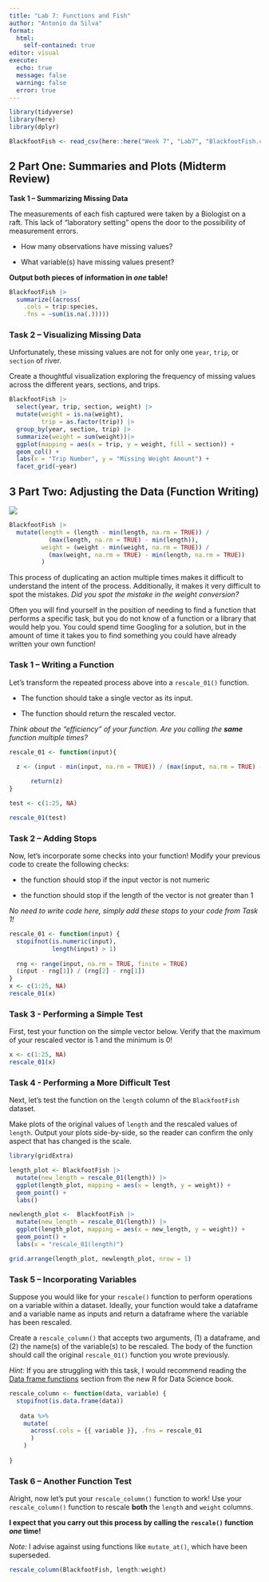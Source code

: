 ---
title: "Lab 7: Functions and Fish"
author: "Antonio da Silva"
format: 
  html:
    self-contained: true
editor: visual
execute: 
  echo: true
  message: false
  warning: false
  error: true
---

```{r}
library(tidyverse)
library(here)
library(dplyr)

BlackfootFish <- read_csv(here::here("Week 7", "Lab7", "BlackfootFish.csv"))

```

## **2 Part One: Summaries and Plots (Midterm Review)**

**Task 1 -- Summarizing Missing Data**

The measurements of each fish captured were taken by a Biologist on a raft. This lack of "laboratory setting" opens the door to the possibility of measurement errors.

-   How many observations have missing values?

-   What variable(s) have missing values present?

**Output both pieces of information in *one* table!**

```{r}
BlackfootFish |> 
  summarize((across(
    .cols = trip:species, 
    .fns = ~sum(is.na(.)))))


```

### **Task 2 -- Visualizing Missing Data**

Unfortunately, these missing values are not for only one `year`, `trip`, or `section` of river.

Create a thoughtful visualization exploring the frequency of missing values across the different years, sections, and trips.

```{r}
BlackfootFish |> 
  select(year, trip, section, weight) |> 
  mutate(weight = is.na(weight),
         trip = as.factor(trip)) |> 
  group_by(year, section, trip) |> 
  summarize(weight = sum(weight))|> 
  ggplot(mapping = aes(x = trip, y = weight, fill = section)) +
  geom_col() +
  labs(x = "Trip Number", y = "Missing Weight Amount") +
  facet_grid(~year)
```

## **3 Part Two: Adjusting the Data (Function Writing)**

![](images/paste-279C373C.png)

```{r}
BlackfootFish |> 
  mutate(length = (length - min(length, na.rm = TRUE)) / 
           (max(length, na.rm = TRUE) - min(length)), 
         weight = (weight - min(weight, na.rm = TRUE)) / 
           (max(weight, na.rm = TRUE) - min(length, na.rm = TRUE))
         )

```

This process of duplicating an action multiple times makes it difficult to understand the intent of the process. Additionally, it makes it very difficult to spot the mistakes. *Did you spot the mistake in the weight conversion?*

Often you will find yourself in the position of needing to find a function that performs a specific task, but you do not know of a function or a library that would help you. You could spend time Googling for a solution, but in the amount of time it takes you to find something you could have already written your own function!

### **Task 1 -- Writing a Function**

Let's transform the repeated process above into a `rescale_01()` function.

-   The function should take a single vector as its input.

-   The function should return the rescaled vector.

*Think about the "efficiency" of your function. Are you calling the **same** function multiple times?*

```{r}

rescale_01 <- function(input){
  
  z <- (input - min(input, na.rm = TRUE)) / (max(input, na.rm = TRUE) - min(input, na.rm = TRUE))

      return(z)
}

test <- c(1:25, NA)

rescale_01(test)
```

### **Task 2 -- Adding Stops**

Now, let's incorporate some checks into your function! Modify your previous code to create the following checks:

-   the function should stop if the input vector is not numeric

-   the function should stop if the length of the vector is not greater than 1

*No need to write code here, simply add these stops to your code from Task 1!*

```{r}
rescale_01 <- function(input) {
  stopifnot(is.numeric(input), 
            length(input) > 1)
  
  rng <- range(input, na.rm = TRUE, finite = TRUE)
  (input - rng[1]) / (rng[2] - rng[1])
}
x <- c(1:25, NA)
rescale_01(x)
```

### **Task 3 - Performing a Simple Test**

First, test your function on the simple vector below. Verify that the maximum of your rescaled vector is 1 and the minimum is 0!

```{r}
x <- c(1:25, NA)
rescale_01(x)
```

### **Task 4 - Performing a More Difficult Test**

Next, let's test the function on the `length` column of the `BlackfootFish` dataset.

Make plots of the original values of `length` and the rescaled values of `length`. Output your plots side-by-side, so the reader can confirm the only aspect that has changed is the scale.

```{r}

library(gridExtra)

length_plot <- BlackfootFish |> 
  mutate(new_length = rescale_01(length)) |> 
  ggplot(length_plot, mapping = aes(x = length, y = weight)) +
  geom_point() +
  labs() 

newlength_plot <-  BlackfootFish |> 
  mutate(new_length = rescale_01(length)) |>
  ggplot(length_plot, mapping = aes(x = new_length, y = weight)) +
  geom_point() +
  labs(x = "rescale_01(length)") 

grid.arrange(length_plot, newlength_plot, nrow = 1)
```

### **Task 5 -- Incorporating Variables**

Suppose you would like for your `rescale()` function to perform operations on a variable within a dataset. Ideally, your function would take a dataframe and a variable name as inputs and return a dataframe where the variable has been rescaled.

Create a `rescale_column()` that accepts two arguments, (1) a dataframe, and (2) the name(s) of the variable(s) to be rescaled. The body of the function should call the original `rescale_01()` function you wrote previously.

*Hint:* If you are struggling with this task, I would recommend reading the [Data frame functions](https://r4ds.hadley.nz/functions.html#data-frame-functions) section from the new R for Data Science book.

```{r}
rescale_column <- function(data, variable) {
  stopifnot(is.data.frame(data))
  
   data %>%
    mutate( 
      across(.cols = {{ variable }}, .fns = rescale_01
      )
    )
  
}

```

### **Task 6 -- Another Function Test**

Alright, now let's put your `rescale_column()` function to work! Use your `rescale_column()` function to rescale **both** the `length` and `weight` columns.

**I expect that you carry out this process by calling the `rescale()` function *one* time!**

*Note:* I advise against using functions like `mutate_at()`, which have been superseded.

```{r}
rescale_column(BlackfootFish, length:weight)
```
